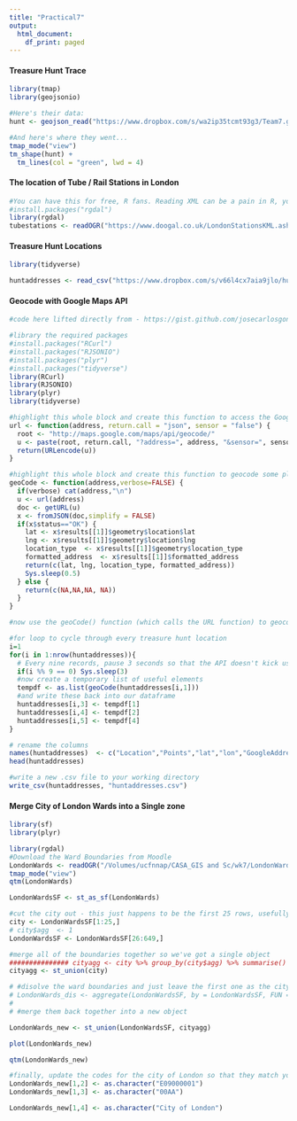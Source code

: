```yaml
---
title: "Practical7"
output:
  html_document:
    df_print: paged
---
```


#### Treasure Hunt Trace
```r
library(tmap)
library(geojsonio)

#Here's their data:
hunt <- geojson_read("https://www.dropbox.com/s/wa2ip35tcmt93g3/Team7.geojson?raw=1", what = "sp")

#And here's where they went...
tmap_mode("view")
tm_shape(hunt) +
  tm_lines(col = "green", lwd = 4)
```

#### The location of Tube / Rail Stations in London
```r
#You can have this for free, R fans. Reading XML can be a pain in R, you will need the 'layer' information, which is contained in the <name> tag in a KML file...
#install.packages("rgdal")
library(rgdal)
tubestations <- readOGR("https://www.doogal.co.uk/LondonStationsKML.ashx", "London stations with zone information")
```

#### Treasure Hunt Locations
```r
library(tidyverse)

huntaddresses <- read_csv("https://www.dropbox.com/s/v66l4cx7aia9jlo/huntLocations.csv?raw=1")
```

#### Geocode with Google Maps API
```r
#code here lifted directly from - https://gist.github.com/josecarlosgonz/6417633 

#library the required packages
#install.packages("RCurl")
#install.packages("RJSONIO")
#install.packages("plyr")
#install.packages("tidyverse")
library(RCurl)
library(RJSONIO)
library(plyr)
library(tidyverse)

#highlight this whole block and create this function to access the Google Places API
url <- function(address, return.call = "json", sensor = "false") {
  root <- "http://maps.google.com/maps/api/geocode/"
  u <- paste(root, return.call, "?address=", address, "&sensor=", sensor, sep = "")
  return(URLencode(u))
}

#highlight this whole block and create this function to geocode some places just from a random list of treasure hunt locations
geoCode <- function(address,verbose=FALSE) {
  if(verbose) cat(address,"\n")
  u <- url(address)
  doc <- getURL(u)
  x <- fromJSON(doc,simplify = FALSE)
  if(x$status=="OK") {
    lat <- x$results[[1]]$geometry$location$lat
    lng <- x$results[[1]]$geometry$location$lng
    location_type  <- x$results[[1]]$geometry$location_type
    formatted_address  <- x$results[[1]]$formatted_address
    return(c(lat, lng, location_type, formatted_address))
    Sys.sleep(0.5)
  } else {
    return(c(NA,NA,NA, NA))
  }
}

#now use the geoCode() function (which calls the URL function) to geocode our list of places

#for loop to cycle through every treasure hunt location
i=1
for(i in 1:nrow(huntaddresses)){
  # Every nine records, pause 3 seconds so that the API doesn't kick us off...
  if(i %% 9 == 0) Sys.sleep(3)
  #now create a temporary list of useful elements 
  tempdf <- as.list(geoCode(huntaddresses[i,1]))
  #and write these back into our dataframe
  huntaddresses[i,3] <- tempdf[1]
  huntaddresses[i,4] <- tempdf[2]
  huntaddresses[i,5] <- tempdf[4]
}

# rename the columns
names(huntaddresses)  <- c("Location","Points","lat","lon","GoogleAddress")
head(huntaddresses)

#write a new .csv file to your working directory
write_csv(huntaddresses, "huntaddresses.csv")
```

#### Merge City of London Wards into a Single zone

```r
library(sf)
library(plyr)
```

```r
library(rgdal)
#Download the Ward Boundaries from Moodle
LondonWards <- readOGR("/Volumes/ucfnnap/CASA_GIS and Sc/wk7/LondonWardsBoundaries/LondonWardsNew.shp")
tmap_mode("view")
qtm(LondonWards)
```

```r
LondonWardsSF <- st_as_sf(LondonWards)

#cut the city out - this just happens to be the first 25 rows, usefully!
city <- LondonWardsSF[1:25,]
# city$agg  <- 1
LondonWardsSF <- LondonWardsSF[26:649,]

#merge all of the boundaries together so we've got a single object
############### cityagg <- city %>% group_by(city$agg) %>% summarise()
cityagg <- st_union(city)

# #disolve the ward boundaries and just leave the first one as the city of London
# LondonWards_dis <- aggregate(LondonWardsSF, by = LondonWardsSF, FUN = first)
# 
# #merge them back together into a new object

LondonWards_new <- st_union(LondonWardsSF, cityagg)

plot(LondonWards_new)
```

```r
qtm(LondonWards_new)
```

```r
#finally, update the codes for the city of London so that they match your 
LondonWards_new[1,2] <- as.character("E09000001")
LondonWards_new[1,3] <- as.character("00AA")

LondonWards_new[1,4] <- as.character("City of London")
```

